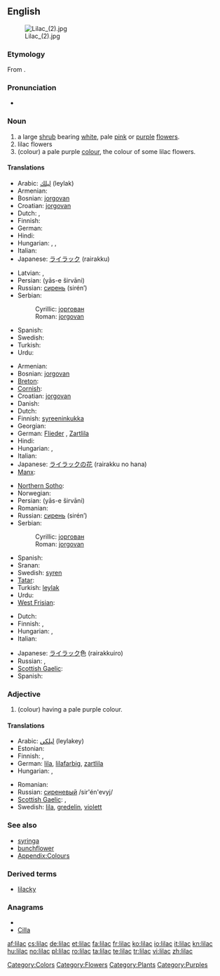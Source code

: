 {{wikipedia}}
==English==
[[Image:Lilac (2).jpg|thumb]]

===Etymology===
From {{etyl|ar|en}}.

===Pronunciation===
* {{a|US}} {{IPA|/ˈlaɪlək/}}

===Noun===
{{en-noun}}

# a large [[shrub]] bearing [[white]], pale [[pink]] or [[purple]] [[flower]]s.
# lilac flowers
# (colour) a pale purple [[color|colour]], the colour of some lilac flowers.
#: {{color panel|C8A2C8}}

====Translations====
{{trans-top|shrub}}
* Arabic: [[ليلك]] (leylak)
* Armenian: {{t+|hy|յասաման|tr=yasaman}}
* Bosnian: [[jorgovan]] {{m}}
* Croatian: [[jorgovan]] {{m}}
* Dutch: {{t+|nl|sering}},  {{t|nl|seringen|p}}
* Finnish: {{t-|fi|syreeni}}
* German: {{t+|de|Flieder|m}}
* Hindi: {{t-|hi|बकायन|f|tr=bakāyan|xs=Hindi}}
* Hungarian: {{t+|hu|orgona}}, {{t-|hu|orgonabokor}}, {{t-|hu|orgonafa}}
* Italian: {{t-|it|lillà|m}}
* Japanese: [[ライラック]] (rairakku)
{{trans-mid}}
* Latvian: {{t|lv|ceriņš|m|xs=Latvian}},  {{t|lv|ceriņi|p|xs=Latvian}}
* Persian: {{fa-Arab|[[یاس شیروانی]]}} (yās-e širvāni)
* Russian: [[сирень]] (sirén’) {{f}}
* Serbian:
*: Cyrillic: [[јоргован]] {{m}}
*: Roman: [[jorgovan]] {{m}}
* Spanish: {{t+|es|lila|f}}
* Swedish: {{t+|sv|syren|c}}
* Turkish: {{t+|tr|leylak}}
* Urdu: {{t-|ur|بکاین|f|tr=bakāyan|xs=Urdu}}
{{trans-bottom}}

{{trans-top|flower}}
* Armenian: {{t+|hy|յասաման|tr=yasaman}}
* Bosnian: [[jorgovan]] {{m}}
* [[Breton]]: {{t|br|lireu|xs=Breton}}
* [[Cornish]]: {{t-|kw|laylok|xs=Cornish}}
* Croatian: [[jorgovan]] {{m}}
* Danish: {{t-|da|syren}}
* Dutch: {{t+|nl|sering}}
* Finnish: [[syreeninkukka]]
* Georgian: {{t-|ka|იასამანი|tr=iasamani|sc=Geor|xs=Georgian}}
* German: [[Flieder]] {{m}}, [[Zartlila]] {{n}}
* Hindi: {{t-|hi|बकायन|f|tr=bakāyan|xs=Hindi}}
* Hungarian: {{t+|hu|orgona}}, {{t-|hu|orgonavirág}}
* Italian: {{t-|it|lillà|m}}
* Japanese: [[ライラック]]の[[花]] (rairakku no hana)
* [[Manx]]: {{t-|gv|laylac|xs=Manx}}
{{trans-mid}}
* [[Northern Sotho]]: {{tø|nso|perese}}
* Norwegian: {{t-|no|syrin}}
* Persian: {{fa-Arab|[[یاس شیروانی]]}} (yās-e širvāni)
* Romanian: {{t+|ro|liliac|m}}
* Russian: [[сирень]] (sirén’) {{f}}
* Serbian:
*: Cyrillic: [[јоргован]] {{m}}
*: Roman: [[jorgovan]] {{m}}
* Spanish: {{t+|es|lila|f}}
* Sranan: {{tø|srn|lila}}
* Swedish: [[syren]] {{c}}
* [[Tatar]]: {{t-|tt|şomırt|xs=Tatar}}
* Turkish: [[leylak]]
* Urdu: {{t-|ur|بکاین|f|tr=bakāyan|xs=Urdu}}
* [[West Frisian]]: {{t-|fy|nageltsjebeam|xs=West Frisian}}
{{trans-bottom}}

{{trans-top|colour}}
* Dutch: {{t+|nl|lila}}
* Finnish: {{t+|fi|liila}}, {{t+|fi|violetti}}
* Hungarian: {{t|hu|orgonalila}}, {{t|hu|halványlila}}
* Italian: {{t+|it|lilla|n}}
{{trans-mid}}
* Japanese: [[ライラック]]色 (rairakkuiro)
* Russian: {{t+|ru|сиреневый|tr=sirénevyj}}, {{t|ru|лиловый|m|sc=Cyrl}}
* [[Scottish Gaelic]]: {{t-|gd|liath-chòrcra|f|xs=Scottish Gaelic}}
* Spanish: {{t+|es|lila}}
{{trans-bottom}}

===Adjective===
{{en-adj}}

# (colour) having a pale purple colour.

====Translations====
{{trans-top|colour}}
* Arabic: [[ليلكي]] (leylakey)
* Estonian: {{t-|et|lilla}}
* Finnish: {{t+|fi|liila}}, {{t+|fi|violetti}}
* German: [[lila]], [[lilafarbig]], [[zartlila]]
* Hungarian: {{t|hu|orgonalila}}, {{t|hu|halványlila}}
{{trans-mid}}
* Romanian: {{t+|ro|liliachiu}}
* Russian: [[сиреневый]] /sir'én'evyj/
* [[Scottish Gaelic]]: {{t-|gd|liath-chòrcra|xs=Scottish Gaelic}},  {{t-|gd|liath-ghorm|xs=Scottish Gaelic}}
* Swedish: [[lila]], [[gredelin]], [[violett]]
{{trans-bottom}}

===See also===
* [[syringa]]
* [[bunchflower]]
* [[Appendix:Colours]]

===Derived terms===
* [[lilacky]]

===Anagrams===
* {{alphagram|acill}}
* [[Cilla#English|Cilla]]

[[Category:Colors]]
[[Category:Flowers]]
[[Category:Plants]]
[[Category:Purples]]

[[af:lilac]]
[[cs:lilac]]
[[de:lilac]]
[[et:lilac]]
[[fa:lilac]]
[[fr:lilac]]
[[ko:lilac]]
[[io:lilac]]
[[it:lilac]]
[[kn:lilac]]
[[hu:lilac]]
[[no:lilac]]
[[pl:lilac]]
[[ro:lilac]]
[[ta:lilac]]
[[te:lilac]]
[[tr:lilac]]
[[vi:lilac]]
[[zh:lilac]]